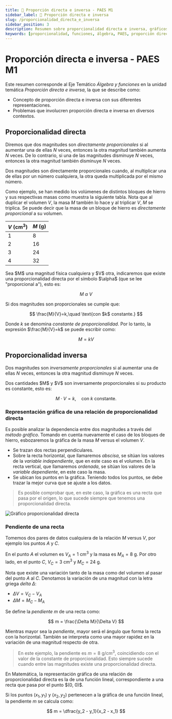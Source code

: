 ```yaml
---
title: 📝 Proporción directa e inversa - PAES M1
sidebar_label: 📝 Proporción directa e inversa
slug: /proporcionalidad_directa_e_inversa
sidebar_position: 3
description: Resumen sobre proporcionalidad directa e inversa, gráficos y pendiente de una recta.
keywords: [proporcionalidad, funciones, álgebra, PAES, proporción directa, proporción inversa]
---
```


# Proporción directa e inversa - PAES M1

<div class="info-box">

Este resumen corresponde al Eje Temático _Álgebra y funciones_ en la unidad temática _Proporción directa e inversa_, la que se describe como:

- Concepto de proporción directa e inversa con sus diferentes representaciones.
- Problemas que involucren proporción directa e inversa en diversos contextos.

</div>

## Proporcionalidad directa

Diremos que dos magnitudes son _directamente proporcionales_ si al aumentar una de ellas $N$ veces, entonces la otra magnitud también aumenta $N$ veces. De lo contrario, si una de las magnitudes disminuye $N$ veces, entonces la otra magnitud también disminuye $N$ veces. 

<div className="definition-box">
Dos magnitudes son directamente proporcionales cuando, al multiplicar una de ellas por un número cualquiera, la otra queda multiplicada por el mismo número.
</div>

Como ejemplo, se han medido los volúmenes de distintos bloques de hierro y sus respectivas masas como muestra la siguiente tabla. Nota que al duplicar el volumen $V$, la masa $M$ también lo hace y al triplicar $V$, $M$ se triplica. Se puede decir que la masa de un bloque de hierro es _directamente proporcional_ a su volumen.

| $V$ (cm$^3$) | $M$ (g) |
|-------------|---------|
| 1           | 8       |
| 2           | 16      |
| 3           | 24      |
| 4           | 32      |

<div className="definition-box">
Sea $M$ una magnitud física cualquiera y $V$ otra, indicaremos que existe una proporcionalidad directa por el símbolo $\alpha$ (que se lee "proporcional a"), esto es:

$$
M \ \alpha \  V
$$

Si dos magnitudes son proporcionales se cumple que:

$$
\frac{M}{V}=k,\quad \text{con $k$ constante.}
$$

Donde $k$ se denomina _constante de proporcionalidad_. Por lo tanto, la expresión $\frac{M}{V}=k$ se puede escribir como:

$$
M = kV
$$
</div>

## Proporcionalidad inversa

Dos magnitudes son _inversamente proporcionales_ si al aumentar una de ellas $N$ veces, entonces la otra magnitud disminuye $N$ veces. 

<div className="definition-box">
Dos cantidades $M$ y $V$ son inversamente proporcionales si su producto es constante, esto es:

$$
M \cdot V = k,\quad \text{con $k$ constante.}
$$
</div>

### Representación gráfica de una relación de proporcionalidad directa

Es posible analizar la dependencia entre dos magnitudes a través del _método gráfico_. Tomando en cuenta nuevamente el caso de los bloques de hierro, esbozaremos la gráfica de la masa $M$ versus el volumen $V$.

- Se trazan dos rectas perpendiculares.
- Sobre la recta horizontal, que llamaremos _abscisa_, se sitúan los valores de la _variable independiente_, que en este caso es el volumen. En la recta vertical, que llamaremos _ordenada_, se sitúan los valores de la _variable dependiente_, en este caso la masa.
- Se ubican los puntos en la gráfica. Teniendo todos los puntos, se debe trazar la mejor curva que se ajuste a los datos.

> Es posible comprobar que, en este caso, la gráfica es una recta que pasa por el origen, lo que sucede siempre que tenemos una proporcionalidad directa.

<div className="center-image">
  <img src="https://files.nicomelgarejo.com/propor_intro.png" alt="Gráfico proporcionalidad directa" />
</div>


### Pendiente de una recta

Tomemos dos pares de datos cualquiera de la relación $M$ versus $V$, por ejemplo los puntos $A$ y $C$.

En el punto $A$ el volumen es $V_A = 1$ cm$^3$ y la masa es $M_A = 8$ g. Por otro lado, en el punto $C$, $V_C = 3$ cm$^3$ y $M_C = 24$ g.

Nota que existe una variación tanto de la masa como del volumen al pasar del punto $A$ al $C$. Denotamos la variación de una magnitud con la letra griega _delta_ $\Delta$:

- $\Delta V = V_C - V_A$
- $\Delta M = M_C - M_A$

Se define la _pendiente_ $m$ de una recta como:

$$
m = \frac{\Delta M}{\Delta V}
$$

Mientras mayor sea la _pendiente_, mayor será el ángulo que forma la recta con la horizontal. También se interpreta como una mayor rapidez en la variación de una magnitud respecto de otra.

> En este ejemplo, la pendiente es $m = 8$ g/cm$^3$, coincidiendo con el valor de la constante de proporcionalidad. Esto siempre sucede cuando entre las magnitudes existe una proporcionalidad directa.

<div className="definition-box">
En Matemática, la representación gráfica de una relación de proporcionalidad directa es la de una función lineal, correspondiente a una recta que pasa por el punto $(0, 0)$.

Si los puntos $(x_1, y_1)$ y $(x_2, y_2)$ pertenecen a la gráfica de una función lineal, la pendiente $m$ se calcula como:

$$
m = \dfrac{y_2 - y_1}{x_2 - x_1}
$$
</div>
